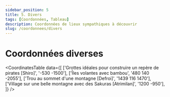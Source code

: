 ```yaml
---
sidebar_position: 5
title: 5. Divers
tags: [Coordonnées, Tableau]
description: Coordonnées de lieux sympathiques à découvrir
slug: /coordonnees/divers
---
```



# Coordonnées diverses

<CoordinatesTable 
  data={[
    ['Grottes idéales pour construire un repère de pirates [Shiro]', '-530 -1500'],
    ['Îles volantes avec bambou', '480 140 -2055'],
    ['Trou au sommet d\'une montagne [Defroi]', '1439 116  1470'],
    ['Village sur une belle montagne avec des Sakuras [Atrimilan]', '1200 -950'],
  ]}
/>